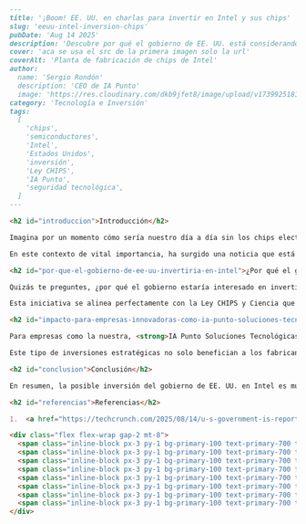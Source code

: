 ```markdown
---
title: '¡Boom! EE. UU. en charlas para invertir en Intel y sus chips'
slug: 'eeuu-intel-inversion-chips'
pubDate: 'Aug 14 2025'
description: 'Descubre por qué el gobierno de EE. UU. está considerando una inversión estratégica en Intel para fortalecer la producción nacional de semiconductores, asegurar la cadena de suministro y potenciar la innovación tecnológica, con foco en la planta de Ohio.'
cover: 'aca se usa el src de la primera imagen solo la url'
coverAlt: 'Planta de fabricación de chips de Intel'
author:
  name: 'Sergio Rondón'
  description: 'CEO de IA Punto'
  image: 'https://res.cloudinary.com/dkb9jfet8/image/upload/v1739925181/sergio_gdcaeh.png'
category: 'Tecnología e Inversión'
tags:
  [
    'chips',
    'semiconductores',
    'Intel',
    'Estados Unidos',
    'inversión',
    'Ley CHIPS',
    'IA Punto',
    'seguridad tecnológica',
  ]
---

<h2 id="introduccion">Introducción</h2>

Imagina por un momento cómo sería nuestro día a día sin los chips electrónicos. Desde el teléfono inteligente que tienes en la mano, pasando por los electrodomésticos de tu hogar, hasta los centros de datos que impulsan la inteligencia artificial y los vehículos autónomos, todo depende de estos pequeños, pero poderosos, componentes. Son el cerebro de la tecnología moderna, y su importancia estratégica es tan grande que la capacidad de producirlos se ha convertido en una prioridad nacional para muchos países.

En este contexto de vital importancia, ha surgido una noticia que está dando mucho de qué hablar en el mundo de la tecnología: se rumorea que el gobierno de Estados Unidos está en conversaciones avanzadas para adquirir una participación significativa en Intel, uno de los gigantes más grandes y antiguos en la fabricación de semiconductores a nivel mundial. Esta posible inversión no es una transacción cualquiera; tiene un objetivo muy claro y ambicioso: fortalecer drásticamente la capacidad de fabricación de chips dentro de EE. UU., especialmente impulsando la tan esperada y crucial fábrica de Intel en Ohio.

<h2 id="por-que-el-gobierno-de-ee-uu-invertiria-en-intel">¿Por qué el gobierno de EE. UU. invertiría en Intel?</h2>

Quizás te preguntes, ¿por qué el gobierno estaría interesado en invertir en una empresa privada como Intel? La respuesta radica en una combinación de lecciones aprendidas y visión a futuro. La pandemia de COVID-19 nos mostró de forma contundente lo vulnerables que somos ante las interrupciones en las cadenas de suministro globales. La escasez de chips afectó desde la producción de automóviles hasta la disponibilidad de consolas de videojuegos, evidenciando una dependencia excesiva de la fabricación de chips en otras regiones del mundo. Esta dependencia no solo genera riesgos económicos, sino también de seguridad nacional. Los chips son fundamentales para la infraestructura crítica, la defensa y las tecnologías emergentes como la inteligencia artificial, lo que hace que tener una capacidad de producción interna sea una prioridad estratégica.

Esta iniciativa se alinea perfectamente con la Ley CHIPS y Ciencia que ya fue aprobada, la cual busca precisamente incentivar la producción de semiconductores dentro de Estados Unidos mediante cuantiosas subvenciones e inversiones. Intel, con su rica historia y su experiencia de décadas en la industria, se posiciona como un socio ideal para este ambicioso proyecto. La inversión gubernamental no solo proporcionaría a Intel un impulso financiero vital para sus megainversiones en fábricas –que cuestan miles de millones de dólares–, sino que también solidificaría el compromiso del país con la autonomía tecnológica y la creación de empleos de alta cualificación. La planta de Ohio, por ejemplo, representa una inversión masiva y la promesa de miles de puestos de trabajo directos e indirectos, lo que revitalizaría la economía local y nacional.

<h2 id="impacto-para-empresas-innovadoras-como-ia-punto-soluciones-tecnologicas">Impacto para empresas innovadoras como IA Punto Soluciones Tecnológicas</h2>

Para empresas como la nuestra, <strong>IA Punto Soluciones Tecnológicas</strong>, esta noticia es extremadamente relevante y emocionante. En <strong>IA Punto</strong>, nos dedicamos a la vanguardia de la innovación, desarrollando soluciones de inteligencia artificial que transforman la forma en que las empresas operan y cómo las personas interactúan con la tecnología. Nuestro trabajo, desde la automatización de procesos hasta el análisis de datos avanzado y la creación de experiencias personalizadas, depende fundamentalmente de la potencia de procesamiento. Los chips son el "músculo" que permite que nuestras soluciones de IA "piensen" y funcionen de manera eficiente. Una cadena de suministro de chips robusta y confiable dentro de nuestro propio continente significa una mayor estabilidad, menos riesgo de interrupciones y acceso a la tecnología más avanzada. Esto nos permite seguir empujando los límites de lo posible con la IA, ofreciendo a nuestros clientes soluciones aún más potentes y fiables.

Este tipo de inversiones estratégicas no solo benefician a los fabricantes de chips directamente, sino que tienen un efecto dominó positivo en todo el ecosistema tecnológico. Al asegurar una fuente estable y avanzada de chips, se fomenta la innovación en software, hardware y servicios en general. Se crea un ciclo virtuoso donde la disponibilidad de componentes de vanguardia impulsa el desarrollo de nuevas tecnologías, que a su vez requieren chips aún más potentes. Para <strong>IA Punto</strong>, esto significa que la base sobre la que construimos nuestras soluciones será cada vez más sólida y capaz, lo que nos llena de optimismo para el futuro de la inteligencia artificial y la tecnología en general.

<h2 id="conclusion">Conclusión</h2>

En resumen, la posible inversión del gobierno de EE. UU. en Intel es mucho más que un acuerdo financiero; es un movimiento estratégico que busca garantizar la seguridad tecnológica, fomentar la independencia industrial y sentar las bases para la próxima generación de innovación. Es un paso crucial para asegurar que Estados Unidos siga siendo un líder en tecnología, creando empleos y fortaleciendo su economía. Y para empresas innovadoras como <strong>IA Punto Soluciones Tecnológicas</strong>, que dependen de esta infraestructura tecnológica de vanguardia para ofrecer sus servicios punteros, es una señal prometedora de un futuro con mayor estabilidad y posibilidades ilimitadas para la IA.

<h2 id="referencias">Referencias</h2>

1.  <a href="https://techcrunch.com/2025/08/14/u-s-government-is-reportedly-in-discussions-to-take-stake-in-intel/" target="_blank" rel="noopener noreferrer">TechCrunch: U.S. government is reportedly in discussions to take stake in Intel</a>

<div class="flex flex-wrap gap-2 mt-8">
  <span class="inline-block px-3 py-1 bg-primary-100 text-primary-700 text-xs font-semibold rounded-full shadow-sm">chips</span>
  <span class="inline-block px-3 py-1 bg-primary-100 text-primary-700 text-xs font-semibold rounded-full shadow-sm">semiconductores</span>
  <span class="inline-block px-3 py-1 bg-primary-100 text-primary-700 text-xs font-semibold rounded-full shadow-sm">Intel</span>
  <span class="inline-block px-3 py-1 bg-primary-100 text-primary-700 text-xs font-semibold rounded-full shadow-sm">Estados Unidos</span>
  <span class="inline-block px-3 py-1 bg-primary-100 text-primary-700 text-xs font-semibold rounded-full shadow-sm">inversión</span>
  <span class="inline-block px-3 py-1 bg-primary-100 text-primary-700 text-xs font-semibold rounded-full shadow-sm">Ley CHIPS</span>
  <span class="inline-block px-3 py-1 bg-primary-100 text-primary-700 text-xs font-semibold rounded-full shadow-sm">IA Punto</span>
  <span class="inline-block px-3 py-1 bg-primary-100 text-primary-700 text-xs font-semibold rounded-full shadow-sm">seguridad tecnológica</span>
</div>
```